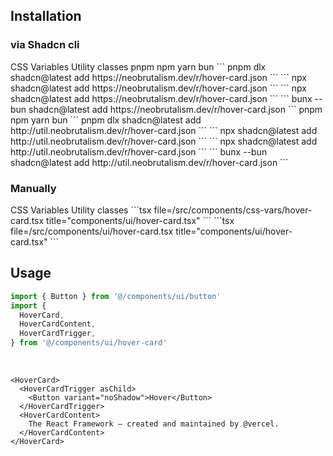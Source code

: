 ## Installation

### via Shadcn cli

<Tabs defaultValue="css-vars" className="w-full">
  <TabsList className="grid w-full grid-cols-2">
    <TabsTrigger value="css-vars">CSS Variables</TabsTrigger>
    <TabsTrigger value="util">Utility classes</TabsTrigger>
  </TabsList>
  <TabsContent value="css-vars">
    <Tabs defaultValue="pnpm" className="w-full">
      <TabsList className="grid w-full grid-cols-4">
        <TabsTrigger value="pnpm">pnpm</TabsTrigger>
        <TabsTrigger value="npm">npm</TabsTrigger>
        <TabsTrigger value="yarn">yarn</TabsTrigger>
        <TabsTrigger value="bun">bun</TabsTrigger>
      </TabsList>
      <TabsContent value="pnpm">
      ```
      pnpm dlx shadcn@latest add https://neobrutalism.dev/r/hover-card.json
      ```
      </TabsContent>
      <TabsContent value="npm">
      ```
      npx shadcn@latest add https://neobrutalism.dev/r/hover-card.json
      ```
      </TabsContent>
      <TabsContent value="yarn">
      ```
      npx shadcn@latest add https://neobrutalism.dev/r/hover-card.json
      ```
      </TabsContent>
      <TabsContent value="bun">
      ```
      bunx --bun shadcn@latest add https://neobrutalism.dev/r/hover-card.json
      ```
      </TabsContent>
    </Tabs>
  </TabsContent>
  <TabsContent value="util">
    <Tabs defaultValue="pnpm" className="w-full">
      <TabsList className="grid w-full grid-cols-4">
        <TabsTrigger value="pnpm">pnpm</TabsTrigger>
        <TabsTrigger value="npm">npm</TabsTrigger>
        <TabsTrigger value="yarn">yarn</TabsTrigger>
        <TabsTrigger value="bun">bun</TabsTrigger>
      </TabsList>
      <TabsContent value="pnpm">
      ```
      pnpm dlx shadcn@latest add http://util.neobrutalism.dev/r/hover-card.json
      ```
      </TabsContent>
      <TabsContent value="npm">
      ```
      npx shadcn@latest add http://util.neobrutalism.dev/r/hover-card.json
      ```
      </TabsContent>
      <TabsContent value="yarn">
      ```
      npx shadcn@latest add http://util.neobrutalism.dev/r/hover-card.json
      ```
      </TabsContent>
      <TabsContent value="bun">
      ```
      bunx --bun shadcn@latest add http://util.neobrutalism.dev/r/hover-card.json
      ```
      </TabsContent>
    </Tabs>
  </TabsContent>
</Tabs>

<br />

### Manually

<Tabs defaultValue="css-vars" className="w-full">
  <TabsList className="grid w-full grid-cols-2">
    <TabsTrigger value="css-vars">CSS Variables</TabsTrigger>
    <TabsTrigger value="util">Utility classes</TabsTrigger>
  </TabsList>
  <TabsContent value="css-vars">
    ```tsx file=<rootDir>/src/components/css-vars/hover-card.tsx title="components/ui/hover-card.tsx"
    ```
  </TabsContent>
  <TabsContent value="util">
    ```tsx file=<rootDir>/src/components/ui/hover-card.tsx title="components/ui/hover-card.tsx"
    ```
  </TabsContent>
</Tabs>

<br />

## Usage

```ts
import { Button } from '@/components/ui/button'
import {
  HoverCard,
  HoverCardContent,
  HoverCardTrigger,
} from '@/components/ui/hover-card'
```

<br />

```tsx
<HoverCard>
  <HoverCardTrigger asChild>
    <Button variant="noShadow">Hover</Button>
  </HoverCardTrigger>
  <HoverCardContent>
    The React Framework – created and maintained by @vercel.
  </HoverCardContent>
</HoverCard>
```